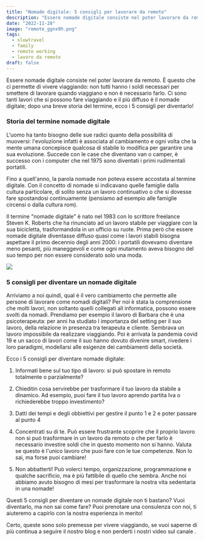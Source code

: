 ```yaml
---
title: "Nomade digitale: 5 consigli per lavorare da remoto"
description: "Essere nomade digitale consiste nel poter lavorare da remoto. È questo che ci permette di vivere viaggiando: non tutti hanno i soldi necessari per smettere di lavorare quando viaggiano e non è necessario farlo. Ci sono tanti lavori che si possono fare viaggiando e il più diffuso è il nomade digitale; dopo una breve storia del termine, ecco i 5 consigli per diventarlo! "
date: "2022-11-28"
image: "remote_ggnx9h.png"
tags:
  - slowtravel
  - family
  - remote working
  - lavoro da remoto
draft: false
---
```


Essere nomade digitale consiste nel poter lavorare da remoto. È questo che ci permette di vivere viaggiando: non tutti hanno i soldi necessari per smettere di lavorare quando viaggiano e non è necessario farlo. Ci sono tanti lavori che si possono fare viaggiando e il più diffuso è il nomade digitale; dopo una breve storia del termine, ecco i 5 consigli per diventarlo!

### Storia del termine nomade digitale

L'uomo ha tanto bisogno delle sue radici quanto della possibilità di muoversi: l'evoluzione infatti è associata al cambiamento e ogni volta che la mente umana concepisce qualcosa di stabile lo modifica per garantire una sua evoluzione. Succede con le case che diventano van o camper, è successo con i computer che nel 1975 sono diventati i primi rudimentali portatili.

Fino a quell'anno, la parola nomade non poteva essere accostata al termine digitale. Con il concetto di nomade si indicavano quelle famiglie dalla cultura particolare, di solito senza un lavoro continuativo o che si dovesse fare spostandosi continuamente (pensiamo ad esempio alle famiglie circensi o dalla cultura rom).

Il termine "nomade digitale" è nato nel 1983 con lo scrittore freelance Steven K. Roberts che ha rinunciato ad un lavoro stabile per viaggiare con la sua bicicletta, trasformandola in un ufficio su ruote. Prima però che essere nomade digitale diventasse diffuso quasi come i lavori stabili bisogna aspettare il primo decennio degli anni 2000: i portatili dovevamo diventare meno pesanti, più maneggevoli e come ogni mutamento aveva bisogno del suo tempo per non essere considerato solo una moda.

<Image src="remote_ggnx9h.png" />

### 5 consigli per diventare un nomade digitale

Arriviamo a noi quindi, qual è il vero cambiamento che permette alle persone di lavorare come nomadi digitali? Per noi è stata la comprensione che molti lavori, non soltanto quelli collegati all informatica, possono essere svolti da nomadi. Prendiamo per esempio il lavoro di Barbara che è una psicoterapeuta: per anni ha studiato l importanza del setting per il suo lavoro, della relazione in presenza tra terapeuta e cliente. Sembrava un lavoro impossibile da realizzare viaggiando. Poi è arrivata la pandemia covid 19 e un sacco di lavori come il suo hanno dovuto divenire smart, rivedere i loro paradigmi, modellarsi alle esigenze dei cambiamenti della società.

Ecco i 5 consigli per diventare nomade digitale:

1. Informati bene sul tuo tipo di lavoro: si può spostare in remoto totalmente o parzialmente?

2. Chieditin cosa servirebbe per trasformare il tuo lavoro da stabile a dinamico. Ad esempio, puoi fare il tuo lavoro aprendo partita Iva o richiederebbe troppo investimento?

3. Datti dei tempi e degli obbiettivi per gestire il punto 1 e 2 e poter passare al punto 4

4. Concentrati su di te. Può essere frustrante scoprire che il proprio lavoro non si puó trasformare in un lavoro da remoto o che per farlo è necessario investire soldi che in questo momento non si hanno. Valuta se questo è l'unico lavoro che puoi fare con le tue competenze. Non lo sai, ma forse puoi cambiare!

5. Non abbatterti! Può volerci tempo, organizzazione, programmazione e qualche sacrificio, ma è più fattibile di quello che sembra. Anche noi abbiamo avuto bisogno di mesi per trasformare la nostra vita sedentaria in una nomade!

Questi 5 consigli per diventare un nomade digitale non ti bastano? Vuoi diventarlo, ma non sai come fare? Puoi prenotare una consulenza con noi, ti aiuteremo a capirlo con la nostra esperienza in merito!

Certo, queste sono solo premesse per vivere viaggiando, se vuoi saperne di più continua a seguire il nostro blog e non perderti i nostri video sul canale <Link label="Youtube" href="https://www.youtube.com/@famigliaslowtravel" />.

